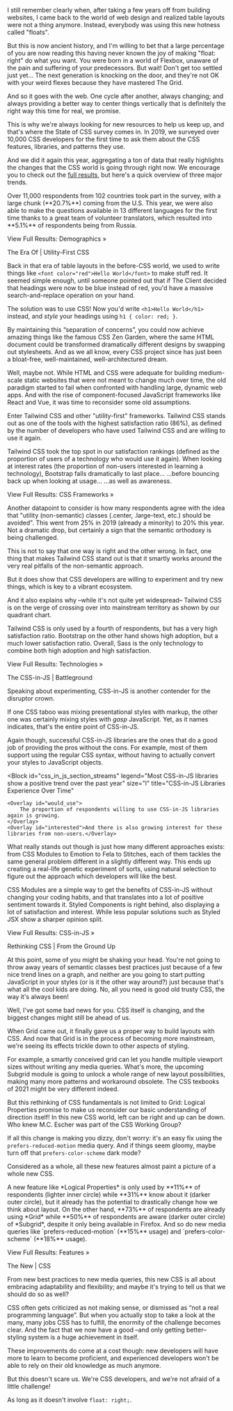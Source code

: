 
<!-- If you work long enough on the web, you're bound to go through a few revolutions. -->

I still remember clearly when, after taking a few years off from building websites, I came back to the world of web design and realized table layouts were not a thing anymore. Instead, everybody was using this new hotness called "floats".

But this is now ancient history, and I'm willing to bet that a large percentage of you are now reading this having never known the joy of making "float: right" do what you want. You were born in a world of Flexbox, unaware of the pain and suffering of your predecessors. But wait! Don't get too settled just yet… The next generation is knocking on the door, and they're not OK with your weird flexes because they have mastered The Grid.

And so it goes with the web. One cycle after another, always changing; and always providing a better way to center things vertically that is definitely the right way this time for real, we promise.

This is why we're always looking for new resources to help us keep up, and that's where the State of CSS survey comes in. In 2019, we surveyed over 10,000 CSS developers for the first time to ask them about the CSS features, libraries, and patterns they use.

And we did it again this year, aggregating a ton of data that really highlights the changes that the CSS world is going through right now. We encourage you to check out the [full results](/), but here's a quick overview of three major trends.

<Block id="country" size="l" title="Respondents Country Breakdown">
    <Overlay id="USA">Over 11,000 respondents from 102 countries took part in the survey, with a large chunk (**20.7%**) coming from the U.S.</Overlay>
    <Overlay id="RUS">
        This year, we were also able to make the questions available in 13 different languages for the first time thanks to a great team of volunteer translators, which resulted into **5.1%** of respondents being from Russia. 
    </Overlay>
</Block>

<SectionLink path="/demographics">View Full Results: Demographics »</SectionLink>

<Heading>The Era Of | Utility-First CSS</Heading>

Back in that era of table layouts in the before-CSS world, we used to write things like `<font color="red">Hello World</font>` to make stuff red. It seemed simple enough, until someone pointed out that if The Client decided that headings were now to be blue instead of red, you'd have a massive search-and-replace operation on your hand.

The solution was to use CSS! Now you'd write `<h1>Hello World</h1>` instead, and _style_ your headings using `h1 { color: red; }`.

By maintaining this “separation of concerns”, you could now achieve amazing things like the famous CSS Zen Garden, where the same HTML document could be transformed dramatically different designs by swapping out stylesheets. And as we all know, every CSS project since has just been a bloat-free, well-maintained, well-architectured dream.

Well, maybe not. While HTML and CSS were adequate for building medium-scale static websites that were not meant to change much over time, the old paradigm started to fail when confronted with handling large, dynamic web apps. And with the rise of component-focused JavaScript frameworks like React and Vue, it was time to reconsider some old assumptions.

Enter Tailwind CSS and other "utility-first" frameworks. Tailwind CSS stands out as one of the tools with the highest satisfaction ratio (86%), as defined by the number of developers who have used Tailwind CSS and are willing to use it again.

<Block id="css_frameworks_abridged_experience_ranking" size="l" title="CSS Frameworks Rankings">
    <Overlay id="satisfaction">
        Tailwind CSS took the top spot in our satisfaction rankings (defined as the proportion of
        users of a technology who would use it again).
    </Overlay>
    <Overlay id="interest">
        When looking at interest rates (the proportion of non-users interested in learning a
        technology), Bootstrap falls dramatically to last place…
    </Overlay>
    <Overlay id="usage">…before bouncing back up when looking at usage…</Overlay>
    <Overlay id="awareness">…as well as awareness. </Overlay>
</Block>

<SectionLink path="/technologies/css-frameworks/">View Full Results: CSS Frameworks »</SectionLink>

Another datapoint to consider is how many respondents agree with the idea that "utility (non-semantic) classes (.center, .large-text, etc.) should be avoided". This went from 25% in 2019 (already a minority) to 20% this year. Not a dramatic drop, but certainly a sign that the semantic orthodoxy is being challenged.

<Block id="utility_classes_to_be_avoided" size="s" title="Do you agree that utility classes should be avoided?"/>

This is not to say that one way is right and the other wrong. In fact, one thing that makes Tailwind CSS stand out is that it smartly works around the very real pitfalls of the non-semantic approach.

But it does show that CSS developers are willing to experiment and try new things, which is key to a vibrant ecosystem.

And it also explains why –while it's not quite yet widespread– Tailwind CSS is on the verge of crossing over into mainstream territory as shown by our quadrant chart.

<Block id="scatterplot_overview" size="l" title="Technologies Satisfaction vs Usage">
    <Overlay id="tailwind_css">
        Tailwind CSS is only used by a fourth of respondents, but has a very high satisfaction
        ratio.
    </Overlay>
    <Overlay id="bootstrap">
        Bootstrap on the other hand shows high adoption, but a much lower satisfaction ratio.
    </Overlay>
    <Overlay id="sass">
        Overall, Sass is the only technology to combine both high adoption and high satisfaction.
    </Overlay>
</Block>

<SectionLink path="/technologies/">View Full Results: Technologies »</SectionLink>

<Heading>The CSS-in-JS | Battleground</Heading>

Speaking about experimenting, CSS-in-JS is another contender for the disruptor crown.

If one CSS taboo was mixing presentational styles with markup, the other one was certainly mixing styles with _gasp_ JavaScript. Yet, as it names indicates, that's the entire point of CSS-in-JS.

Again though, successful CSS-in-JS libraries are the ones that do a good job of providing the pros without the cons. For example, most of them support using the regular CSS syntax, without having to actually convert your styles to JavaScript objects.

<Block
    id="css_in_js_section_streams"
    legend="Most CSS-in-JS libraries show a positive trend over the past year"
    size="l"
    title="CSS-in-JS Libraries Experience Over Time"
>
    <Overlay id="would_use">
        The proportion of respondents willing to use CSS-in-JS libraries again is growing.
    </Overlay>
    <Overlay id="interested">And there is also growing interest for these libraries from non-users.</Overlay>
</Block>

What really stands out though is just how many different approaches exists: from CSS Modules to Emotion to Fela to Stitches, each of them tackles the same general problem different in a slightly different way. This ends up creating a real-life genetic experiment of sorts, using natural selection to figure out the approach which developers will like the best.

<Block id="css_in_js_experience_marimekko" size="l"
    title="CSS-in-JS Libraries Positive/Negative Experience Split">
    <Overlay id="css_modules">
        CSS Modules are a simple way to get the benefits of CSS-in-JS without changing your coding habits, and that translates into a lot of positive sentiment towards it.
    </Overlay>
    <Overlay id="styled_components">Styled Components is right behind, also displaying a lot of satisfaction and interest.</Overlay>
    <Overlay id="styled_jsx">While less popular solutions such as Styled JSX show a sharper opinion split.</Overlay>
</Block>

<SectionLink path="/technologies/css-in-js/">View Full Results: CSS-in-JS »</SectionLink>

<Heading>Rethinking CSS | From the Ground Up</Heading>

At this point, some of you might be shaking your head. You're not going to throw away years of semantic classes best practices just because of a few nice trend lines on a graph, and neither are you going to start putting JavaScript in your styles (or is it the other way around?) just because that's what all the cool kids are doing. No, all you need is good old trusty CSS, the way it's always been!

Well, I've got some bad news for you. CSS itself is changing, and the biggest changes might still be ahead of us.

When Grid came out, it finally gave us a proper way to build layouts with CSS. And now that Grid is in the process of becoming more mainstream, we're seeing its effects trickle down to other aspects of styling.

For example, a smartly conceived grid can let you handle multiple viewport sizes without writing any media queries. What's more, the upcoming Subgrid module is going to unlock a whole range of new layout possibilities, making many more patterns and workaround obsolete. The CSS texbooks of 2021 might be very different indeed.

But this rethinking of CSS fundamentals is not limited to Grid: Logical Properties promise to make us reconsider our basic understanding of direction itself! In this new CSS world, left can be right and up can be down. Who knew M.C. Escher was part of the CSS Working Group?

If all this change is making you dizzy, don't worry: it's an easy fix using the `prefers-reduced-motion` media query. And if things seem gloomy, maybe turn off that `prefers-color-scheme` dark mode?

Considered as a whole, all these new features almost paint a picture of a whole new CSS.

<Block id="features_overview" size="l" title="New CSS Features">
    <Overlay id={["logical_properties"]}>A new feature like *Logical Properties* is only used by **11%** of respondents (lighter inner circle) while **31%** know about it (darker outer circle), but it already has the potential to drastically change how we think about layout.</Overlay>
    <Overlay id={["grid", "subgrid"]}>On the other hand, **73%** of respondents are already using *Grid* while **50%** of respondents are aware (darker outer circle) of *Subgrid*, despite it only being available in Firefox.</Overlay>
    <Overlay id={["prefers_reduced_motion", "prefers_color_scheme"]}>And so do new media queries like `prefers-reduced-motion` (**15%** usage) and `prefers-color-scheme` (**18%** usage).</Overlay>
</Block>

<SectionLink path="/features/">View Full Results: Features »</SectionLink>

<Heading>The New | CSS</Heading>

From new best practices to new media queries, this new CSS is all about embracing adaptability and flexibility; and maybe it's trying to tell us that we should do so as well?

<Block id="css_is_programming_language" title="Do you agree that CSS is a programming language?" size="s"/>

CSS often gets criticized as not making sense, or dismissed as “not a real programming language”. But when you actually stop to take a look at the many, many jobs CSS has to fulfill, the enormity of the challenge becomes clear. And the fact that we now have a good –and only getting better– styling system is a huge achievement in itself.

These improvements do come at a cost though: new developers will have more to learn to become proficient, and experienced developers won't be able to rely on their old knowledge as much anymore.

<Block id="state_of_css" size="s" title="How happy are you with the general state of CSS?"/>

But this doesn't scare us. We're CSS developers, and we're not afraid of a little challenge!

As long as it doesn't involve `float: right;`.

<Newsletter />
